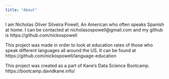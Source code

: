```yaml
---
title: "About"
---
```


I am Nicholas Oliver Silveira Powell, An American who often speaks Spanish at home. I can be contacted at nicholasospowell@gmail.com and my github is https://github.com/nickospowell

This project was made in order to look at education rates of those who speak different languages all around the US. It can be found at https://github.com/nickospowell/language-education

This project was created as a part of Kane's Data Science Bootcamp. https://bootcamp.davidkane.info/